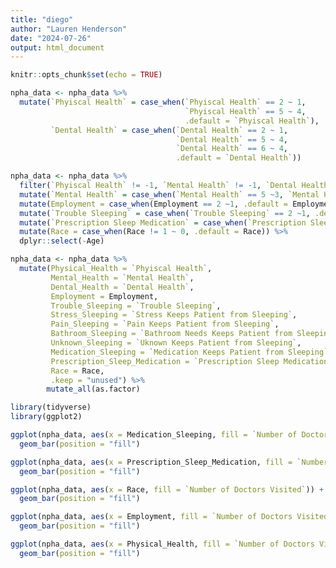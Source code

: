 ```yaml
---
title: "diego"
author: "Lauren Henderson"
date: "2024-07-26"
output: html_document
---
```


```r
knitr::opts_chunk$set(echo = TRUE)

npha_data <- npha_data %>%
  mutate(`Phyiscal Health` = case_when(`Phyiscal Health` == 2 ~ 1,
                                       `Phyiscal Health` == 5 ~ 4,
                                       .default = `Phyiscal Health`),
         `Dental Health` = case_when(`Dental Health` == 2 ~ 1,
                                     `Dental Health` == 5 ~ 4,
                                     `Dental Health` == 6 ~ 4,
                                     .default = `Dental Health`))

npha_data <- npha_data %>% 
  filter(`Phyiscal Health` != -1, `Mental Health` != -1, `Dental Health` != -1, `Trouble Sleeping` != -1, `Prescription Sleep Medication` != -1) %>%
  mutate(`Mental Health` = case_when(`Mental Health` == 5 ~3, `Mental Health` ==4 ~3, .default = `Mental Health`)) %>% 
  mutate(Employment = case_when(Employment == 2 ~1, .default = Employment)) %>% 
  mutate(`Trouble Sleeping` = case_when(`Trouble Sleeping` == 2 ~1, .default = `Trouble Sleeping`)) %>% 
  mutate(`Prescription Sleep Medication` = case_when(`Prescription Sleep Medication` == 2 ~1, .default = `Prescription Sleep Medication`)) %>% 
  mutate(Race = case_when(Race != 1 ~ 0, .default = Race)) %>% 
  dplyr::select(-Age)

npha_data <- npha_data %>% 
  mutate(Physical_Health = `Phyiscal Health`,
         Mental_Health = `Mental Health`,
         Dental_Health = `Dental Health`,
         Employment = Employment,
         Trouble_Sleeping = `Trouble Sleeping`,
         Stress_Sleeping = `Stress Keeps Patient from Sleeping`,
         Pain_Sleeping = `Pain Keeps Patient from Sleeping`,
         Bathroom_Sleeping = `Bathroom Needs Keeps Patient from Sleeping`,
         Unknown_Sleeping = `Uknown Keeps Patient from Sleeping`,
         Medication_Sleeping = `Medication Keeps Patient from Sleeping`,
         Prescription_Sleep_Medication = `Prescription Sleep Medication`,
         Race = Race,
         .keep = "unused") %>% 
        mutate_all(as.factor)
```

```r
library(tidyverse)
library(ggplot2)

ggplot(npha_data, aes(x = Medication_Sleeping, fill = `Number of Doctors Visited`)) +
  geom_bar(position = "fill")
```

```r
ggplot(npha_data, aes(x = Prescription_Sleep_Medication, fill = `Number of Doctors Visited`)) +
  geom_bar(position = "fill")
```



```r
ggplot(npha_data, aes(x = Race, fill = `Number of Doctors Visited`)) +
  geom_bar(position = "fill")
```


```r
ggplot(npha_data, aes(x = Employment, fill = `Number of Doctors Visited`)) +
  geom_bar(position = "fill")
```



```r
ggplot(npha_data, aes(x = Physical_Health, fill = `Number of Doctors Visited`)) +
  geom_bar(position = "fill")
```